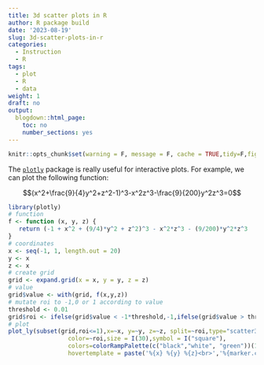 ```yaml
---
title: 3d scatter plots in R
author: R package build
date: '2023-08-19'
slug: 3d-scatter-plots-in-r
categories:
  - Instruction
  - R
tags:
  - plot
  - R
  - data
weight: 1
draft: no
output:
  blogdown::html_page:
    toc: no
    number_sections: yes
---
```


```r
knitr::opts_chunk$set(warning = F, message = F, cache = TRUE,tidy=F,fig.align='center',fig.showtext=TRUE,results="hold",fig.show = "hold")
```

The [`plotly`](https://plotly.com/r/3d-scatter-plots/) package is really useful for interactive plots. For example, we can plot the following function:

$$(x^2+\frac{9}{4}y^2+z^2-1)^3-x^2z^3-\frac{9}{200}y^2z^3=0$$

```r
library(plotly)
# function
f <- function (x, y, z) {
   return (-1 + x^2 + (9/4)*y^2 + z^2)^3 - x^2*z^3 - (9/200)*y^2*z^3
}
# coordinates
x <- seq(-1, 1, length.out = 20)
y <- x
z <- x
# create grid
grid <- expand.grid(x = x, y = y, z = z)
# value
grid$value <- with(grid, f(x,y,z))
# mutate roi to -1,0 or 1 according to value
threshold <- 0.01
grid$roi <- ifelse(grid$value < -1*threshold,-1,ifelse(grid$value > threshold,1,0))
# plot
plot_ly(subset(grid,roi<=1),x=~x, y=~y, z=~z, split=~roi,type="scatter3d", mode="markers",
                 color=~roi,size = I(30),symbol = I("square"),
                 colors=colorRampPalette(c("black","white", "green"))(11)[c(8,7,3)], 
                 hovertemplate = paste('%{x} %{y} %{z}<br>','%{marker.color:.2f}'))%>% hide_colorbar()

```

